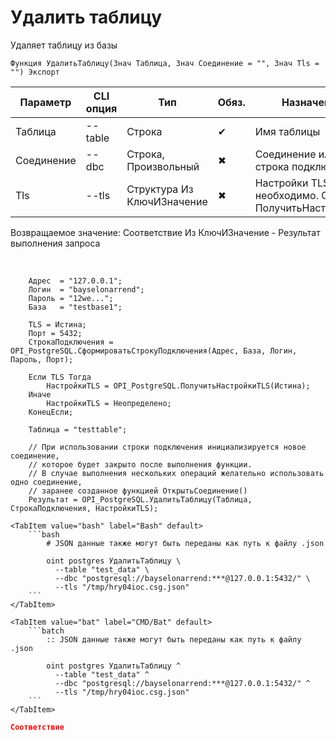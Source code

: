 ﻿---
sidebar_position: 10
description: Удалить таблицу и другие функции для работы с PostgreSQL в Открытом пакете интеграций - бесплатной open-source библиотеке интеграций для 1С:Предприятие 8, OneScript и CLI
keywords: [1C, 1С, 1С:Предприятие, 1С:Предприятие 8.3, API, Интеграция, Сервисы, Обмен, OneScript, CLI, PostgreSQL]
---


# Удалить таблицу
 Удаляет таблицу из базы



`Функция УдалитьТаблицу(Знач Таблица, Знач Соединение = "", Знач Tls = "") Экспорт`

  | Параметр | CLI опция | Тип | Обяз. | Назначение |
  |-|-|-|-|-|
  | Таблица | --table | Строка | &#x2714; | Имя таблицы |
  | Соединение | --dbc | Строка, Произвольный | &#x2716; | Соединение или строка подключения |
  | Tls | --tls | Структура Из КлючИЗначение | &#x2716; | Настройки TLS, если необходимо. См. ПолучитьНастройкиTls |

  
  Возвращаемое значение:   Соответствие Из КлючИЗначение - Результат выполнения запроса

<br/>




```bsl title="Пример использования для 1С:Предприятие/OneScript"
    Адрес  = "127.0.0.1";
    Логин  = "bayselonarrend";
    Пароль = "12we...";
    База   = "testbase1";

    TLS = Истина;
    Порт = 5432;
    СтрокаПодключения = OPI_PostgreSQL.СформироватьСтрокуПодключения(Адрес, База, Логин, Пароль, Порт);

    Если TLS Тогда
        НастройкиTLS = OPI_PostgreSQL.ПолучитьНастройкиTLS(Истина);
    Иначе
        НастройкиTLS = Неопределено;
    КонецЕсли;

    Таблица = "testtable";

    // При использовании строки подключения инициализируется новое соединение,
    // которое будет закрыто после выполнения функции.
    // В случае выполнения нескольких операций желательно использовать одно соединение,
    // заранее созданное функцией ОткрытьСоединение()
    Результат = OPI_PostgreSQL.УдалитьТаблицу(Таблица, СтрокаПодключения, НастройкиTLS);
```
    

 <Tabs>
  
    <TabItem value="bash" label="Bash" default>
        ```bash
            # JSON данные также могут быть переданы как путь к файлу .json
            
            oint postgres УдалитьТаблицу \
              --table "test_data" \
              --dbc "postgresql://bayselonarrend:***@127.0.0.1:5432/" \
              --tls "/tmp/hry04ioc.csg.json"
        ```
    </TabItem>
  
    <TabItem value="bat" label="CMD/Bat" default>
        ```batch
            :: JSON данные также могут быть переданы как путь к файлу .json
            
            oint postgres УдалитьТаблицу ^
              --table "test_data" ^
              --dbc "postgresql://bayselonarrend:***@127.0.0.1:5432/" ^
              --tls "/tmp/hry04ioc.csg.json"
        ```
    </TabItem>
</Tabs>


```json title="Результат"
Соответствие
```
